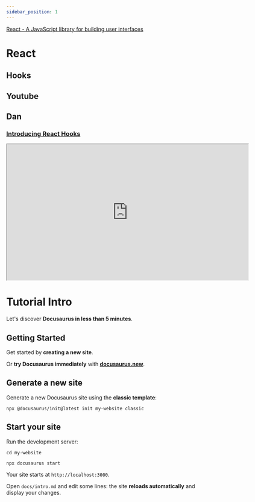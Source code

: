 ```yaml
---
sidebar_position: 1
---
```




[React - A JavaScript library for building user interfaces](https://reactjs.org/)

# React


## Hooks

## Youtube


## Dan


### [Introducing React Hooks](https://www.youtube.com/watch?v=dpw9EHDh2bM&t=915s&ab_channel=ReactConf)

<iframe id='ytplayer' type='text/html' width='640' height='360'
 src='https://www.youtube.com/embed/dpw9EHDh2bM'></iframe>

# Tutorial Intro
<GitHubTrending  />
<HomepageFeatures />

Let's discover **Docusaurus in less than 5 minutes**.

## Getting Started

Get started by **creating a new site**.

Or **try Docusaurus immediately** with **[docusaurus.new](https://docusaurus.new)**.

## Generate a new site

Generate a new Docusaurus site using the **classic template**:

```shell
npx @docusaurus/init@latest init my-website classic
```

## Start your site

Run the development server:

```shell
cd my-website

npx docusaurus start
```

Your site starts at `http://localhost:3000`.

Open `docs/intro.md` and edit some lines: the site **reloads automatically** and display your changes.
